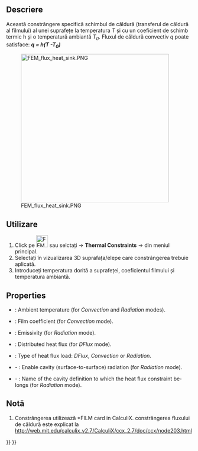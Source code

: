 <languages/>

<div lang="en" dir="ltr" class="mw-content-ltr">
{{Docnav
|[[FEM_ConstraintInitialTemperature|Constraint initial temperature]]
|[[FEM_ConstraintTemperature|Constraint temperature]]
|[[FEM_Workbench|FEM]]
|IconL=FEM_ConstraintInitialTemperature.svg
|IconR=FEM_ConstraintTemperature.svg
|IconC=Workbench_FEM.svg
}}
</div>

<div class="mw-translate-fuzzy">
{{GuiCommand|Name=FEM ConstraintHeatflux|MenuLocation=Model → Thermal Constraints → Constraint heatflux||Workbenches=[[FEM_Workbench|FEM]]|Shortcut=|SeeAlso=[[FEM_tutorial|FEM tutorial]]}}
</div>

<span id="Description"></span>
==Descriere==

<div class="mw-translate-fuzzy">
Această constrângere specifică schimbul de căldură (transferul de căldură al filmului) al unei suprafețe la temperatura ''T'' și cu un coeficient de schimb termic h și o temperatură ambiantă ''T<sub>0</sub> ''. Fluxul de căldură convectiv  ''q'' poate satisface: '''''q = h(T -T<sub>0</sub>)'''''
</div>

[[Image:FEM_flux_heat_sink.PNG|400px]]
<div lang="en" dir="ltr" class="mw-content-ltr">
{{Caption|Heat sink with convective heat flux load on the surfaces exposed to air}}
</div>

<span id="Usage"></span>
<div class="mw-translate-fuzzy">
==Utilizare==
</div>

<div class="mw-translate-fuzzy">
#Click pe [[Image:FEM ConstraintHeatflux.png|32px]] sau selctați {{KEY|Model}} → '''Thermal Constraints'''  →  {{KEY|[[Image:FEM ConstraintHeatflux.png|32px]] Constraint heatflux}}  din meniul principal.
#Selectați în vizualizarea 3D suprafața/elepe care constrângerea trebuie aplicată.
#Introduceți temperatura dorită a suprafeței, coeficientul filmului și temperatura ambiantă.
</div>

<div lang="en" dir="ltr" class="mw-content-ltr">
==Properties==
</div>

<div lang="en" dir="ltr" class="mw-content-ltr">
* {{PropertyData|Ambient Temp}}: Ambient temperature (for ''Convection'' and ''Radiation'' modes).
* {{PropertyData|Film Coef}}: Film coefficient (for ''Convection'' mode).
* {{PropertyData|Emissivity}}: Emissivity (for ''Radiation'' mode).
* {{PropertyData|DFlux}}: Distributed heat flux (for ''DFlux'' mode).
* {{PropertyData|Constraint Type}}: Type of heat flux load: ''DFlux'', ''Convection'' or ''Radiation''.
* {{PropertyData|Cavity Radiation}} - {{Version|1.1}}: Enable cavity (surface-to-surface) radiation (for ''Radiation'' mode).
* {{PropertyData|Cavity Name}} - {{Version|1.1}}: Name of the cavity definition to which the heat flux constraint belongs (for ''Radiation'' mode).
</div>

<span id="Notes"></span>
==Notă==

<div class="mw-translate-fuzzy">
#Constrângerea utilizează  *FILM card in CalculiX. constrângerea fluxului de căldură este explicat la http://web.mit.edu/calculix_v2.7/CalculiX/ccx_2.7/doc/ccx/node203.html
</div>


<div lang="en" dir="ltr" class="mw-content-ltr">
{{Docnav
|[[FEM_ConstraintInitialTemperature|Constraint initial temperature]]
|[[FEM_ConstraintTemperature|Constraint temperature]]
|[[FEM_Workbench|FEM]]
|IconL=FEM_ConstraintInitialTemperature.svg
|IconR=FEM_ConstraintTemperature.svg
|IconC=Workbench_FEM.svg
}}
</div>

{{FEM Tools navi{{#translation:}}}}
{{Userdocnavi{{#translation:}}}}
